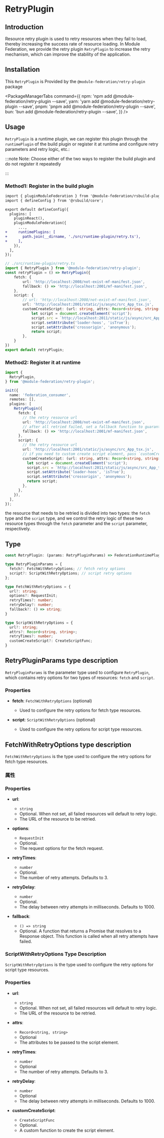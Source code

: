 
# RetryPlugin

## Introduction

Resource retry plugin is used to retry resources when they fail to load, thereby increasing the success rate of resource loading. In Module Federation, we provide the retry plugin `RetryPlugin` to increase the retry mechanism, which can improve the stability of the application.

## Installation

This `RetryPlugin` is Provided by the `@module-federation/retry-plugin` package

<PackageManagerTabs
  command={{
    npm: 'npm add @module-federation/retry-plugin --save',
    yarn: 'yarn add @module-federation/retry-plugin --save',
    pnpm: 'pnpm add @module-federation/retry-plugin --save',
    bun: 'bun add @module-federation/retry-plugin --save',
  }}
/>

## Usage

`RetryPlugin` is a runtime plugin, we can register this plugin through the `runtimePlugin` of the build plugin or register it at runtime and configure retry parameters and retry logic, etc.:


:::note
Note: Choose either of the two ways to register the build plugin and do not register it repeatedly

:::


### Method1: Register in the build plugin

```diff
import { pluginModuleFederation } from '@module-federation/rsbuild-plugin';
import { defineConfig } from '@rsbuild/core';

export default defineConfig({
  plugins: [
    pluginReact(),
    pluginModuleFederation({
      ...,
+     runtimePlugins: [
+       path.join(__dirname, './src/runtime-plugin/retry.ts'),
+     ],
    }),
  ],
});
```

```ts
// ./src/runtime-plugin/retry.ts
import { RetryPlugin } from '@module-federation/retry-plugin';
const retryPlugin = () => RetryPlugin({
    fetch: {
        url: 'http://localhost:2008/not-exist-mf-manifest.json',
        fallback: () => 'http://localhost:2001/mf-manifest.json',
    },
    script: {
        // url: 'http://localhost:2008/not-exist-mf-manifest.json',
        url: 'http://localhost:2001/static/js/async/src_App_tsx.js',
        customCreateScript: (url: string, attrs: Record<string, string>) => {
            let script = document.createElement('script');
            script.src = `http://localhost:2011/static/js/async/src_App_tsx.js`;
            script.setAttribute('loader-hoos', 'isTrue');
            script.setAttribute('crossorigin', 'anonymous');
            return script;
        },
    }
})
export default retryPlugin;
```

### Method2: Register it at runtime

```ts
import {
  RetryPlugin,
} from '@module-federation/retry-plugin';

init({
  name: 'federation_consumer',
  remotes: [],
  plugins: [
    RetryPlugin({
      fetch: {
        // the retry resource url
        url: 'http://localhost:2008/not-exist-mf-manifest.json',
        // after all retried failed, set a fallback function to guarantee a fallback resource
        fallback: () => 'http://localhost:2001/mf-manifest.json',
      },
      script: {
        // the retry resource url
        url: 'http://localhost:2001/static/js/async/src_App_tsx.js',
        // if you need to custom create script element, pass `customCreateScript` and plugin will use customCreateScript to create script element
        customCreateScript: (url: string, attrs: Record<string, string>) => {
          let script = document.createElement('script');
          script.src = `http://localhost:2011/static/js/async/src_App_tsx.js`;
          script.setAttribute('loader-hoos', 'isTrue');
          script.setAttribute('crossorigin', 'anonymous');
          return script;
        },
      },
    }),
  ],
});
```

the resource that needs to be retried is divided into two types: the `fetch` type and the `script` type, and we control the retry logic of these two resource types through the `fetch` parameter and the `script` parameter, respectively.

## Type

```ts
const RetryPlugin: (params: RetryPluginParams) => FederationRuntimePlugin;

type RetryPluginParams = {
  fetch?: FetchWithRetryOptions; // fetch retry options
  script?: ScriptWithRetryOptions; // script retry options
};

type FetchWithRetryOptions = {
  url?: string;
  options?: RequestInit;
  retryTimes?: number;
  retryDelay?: number;
  fallback?: () => string;
}

type ScriptWithRetryOptions = {
  url?: string;
  attrs?: Record<string, string>;
  retryTimes?: number;
  customCreateScript?: CreateScriptFunc;
}

```


## RetryPluginParams type description

`RetryPluginParams` is the parameter type used to configure `RetryPlugin`, which contains retry options for two types of resources: `fetch` and `script`.

### Properties

- **fetch**: `FetchWithRetryOptions` (optional)
  - Used to configure the retry options for fetch type resources.

- **script**: `ScriptWithRetryOptions` (optional)
  - Used to configure the retry options for script type resources.


## FetchWithRetryOptions type description

`FetchWithRetryOptions` is the type used to configure the retry options for fetch type resources.

### 属性
### Properties

- **url**:
  - `string`
  - Optional. When not set, all failed resources will default to retry logic.
  - The URL of the resource to be retried.

- **options**:
  - `RequestInit`
  - Optional.
  - The request options for the fetch request.

- **retryTimes**:
  - `number`
  - Optional.
  - The number of retry attempts. Defaults to 3.

- **retryDelay**:
  - `number`
  - Optional.
  - The delay between retry attempts in milliseconds. Defaults to 1000.

- **fallback**:
  - `() => string`
  - Optional. A function that returns a Promise that resolves to a Response object. This function is called when all retry attempts have failed.


### ScriptWithRetryOptions Type Description

`ScriptWithRetryOptions` is the type used to configure the retry options for script type resources.

### Properties

- **url**:
  - `string`
  - Optional. When not set, all failed resources will default to retry logic.
  - The URL of the resource to be retried.

- **attrs**:
  - `Record<string, string>`
  - Optional
  - The attributes to be passed to the script element.

- **retryTimes**:
  - `number`
  - Optional
  - The number of retry attempts. Defaults to 3.

- **retryDelay**:
  - `number`
  - Optional
  - The delay between retry attempts in milliseconds. Defaults to 1000.

- **customCreateScript**:
  - `CreateScriptFunc`
  - Optional.
  - A custom function to create the script element.
